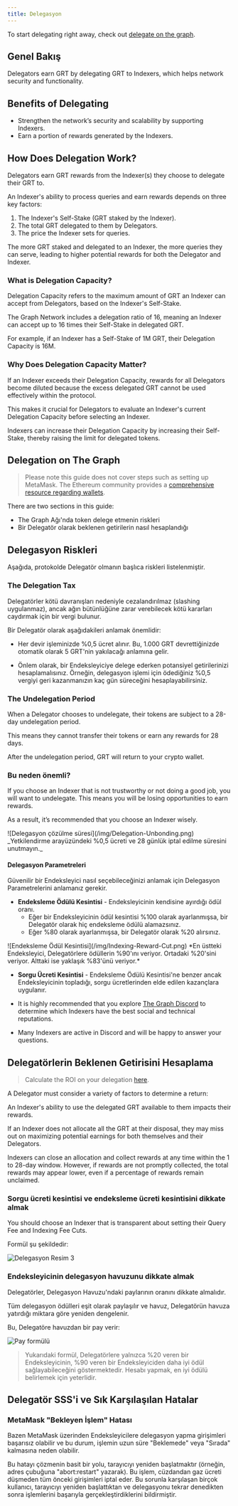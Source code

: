 ```yaml
---
title: Delegasyon
---
```


To start delegating right away, check out [delegate on the graph](https://thegraph.com/explorer/delegate?chain=arbitrum-one).

## Genel Bakış

Delegators earn GRT by delegating GRT to Indexers, which helps network security and functionality.

<VideoEmbed youtube="VACg8bitnVc" />

## Benefits of Delegating

- Strengthen the network’s security and scalability by supporting Indexers.
- Earn a portion of rewards generated by the Indexers.

## How Does Delegation Work?

Delegators earn GRT rewards from the Indexer(s) they choose to delegate their GRT to.

An Indexer's ability to process queries and earn rewards depends on three key factors:

1. The Indexer's Self-Stake (GRT staked by the Indexer).
2. The total GRT delegated to them by Delegators.
3. The price the Indexer sets for queries.

The more GRT staked and delegated to an Indexer, the more queries they can serve, leading to higher potential rewards for both the Delegator and Indexer.

### What is Delegation Capacity?

Delegation Capacity refers to the maximum amount of GRT an Indexer can accept from Delegators, based on the Indexer's Self-Stake.

The Graph Network includes a delegation ratio of 16, meaning an Indexer can accept up to 16 times their Self-Stake in delegated GRT.

For example, if an Indexer has a Self-Stake of 1M GRT, their Delegation Capacity is 16M.

### Why Does Delegation Capacity Matter?

If an Indexer exceeds their Delegation Capacity, rewards for all Delegators become diluted because the excess delegated GRT cannot be used effectively within the protocol.

This makes it crucial for Delegators to evaluate an Indexer's current Delegation Capacity before selecting an Indexer.

Indexers can increase their Delegation Capacity by increasing their Self-Stake, thereby raising the limit for delegated tokens.

## Delegation on The Graph

<VideoEmbed youtube="HVyIrMcNu7I" />

> Please note this guide does not cover steps such as setting up MetaMask. The Ethereum community provides a [comprehensive resource regarding wallets](https://ethereum.org/en/wallets/).

There are two sections in this guide:

- The Graph Ağı'nda token delege etmenin riskleri
- Bir Delegatör olarak beklenen getirilerin nasıl hesaplandığı

## Delegasyon Riskleri

Aşağıda, protokolde Delegatör olmanın başlıca riskleri listelenmiştir.

### The Delegation Tax

Delegatörler kötü davranışları nedeniyle cezalandırılmaz (slashing uygulanmaz), ancak ağın bütünlüğüne zarar verebilecek kötü kararları caydırmak için bir vergi bulunur.

Bir Delegatör olarak aşağıdakileri anlamak önemlidir:

- Her devir işleminizde %0,5 ücret alınır. Bu, 1.000 GRT devrettiğinizde otomatik olarak 5 GRT'nin yakılacağı anlamına gelir.

- Önlem olarak, bir Endeksleyiciye delege ederken potansiyel getirilerinizi hesaplamalısınız. Örneğin, delegasyon işlemi için ödediğiniz %0,5 vergiyi geri kazanmanızın kaç gün süreceğini hesaplayabilirsiniz.

### The Undelegation Period

When a Delegator chooses to undelegate, their tokens are subject to a 28-day undelegation period.

This means they cannot transfer their tokens or earn any rewards for 28 days.

After the undelegation period, GRT will return to your crypto wallet.

### Bu neden önemli?

If you choose an Indexer that is not trustworthy or not doing a good job, you will want to undelegate. This means you will be losing opportunities to earn rewards.

As a result, it’s recommended that you choose an Indexer wisely.

<div sx={{ mx: 'auto', maxWidth: '400px' }}> ![Delegasyon çözülme süresi](/img/Delegation-Unbonding.png) _Yetkilendirme arayüzündeki %0,5 ücreti ve 28 günlük iptal edilme süresini unutmayın._ </div>

#### Delegasyon Parametreleri

Güvenilir bir Endeksleyici nasıl seçebileceğinizi anlamak için Delegasyon Parametrelerini anlamanız gerekir.

- **Endeksleme Ödülü Kesintisi** - Endeksleyicinin kendisine ayırdığı ödül oranı.
  - Eğer bir Endeksleyicinin ödül kesintisi %100 olarak ayarlanmışsa, bir Delegatör olarak hiç endeksleme ödülü alamazsınız.
  - Eğer %80 olarak ayarlanmışsa, bir Delegatör olarak %20 alırsınız.

<div sx={{ mx: 'auto', maxWidth: '700px' }}> ![Endeksleme Ödül Kesintisi](/img/Indexing-Reward-Cut.png) *En üstteki Endeksleyici, Delegatörlere ödüllerin %90'ını veriyor. Ortadaki %20'sini veriyor. Alttaki ise yaklaşık %83'ünü veriyor.* </div>

- **Sorgu Ücreti Kesintisi** - Endeksleme Ödülü Kesintisi'ne benzer ancak Endeksleyicinin topladığı, sorgu ücretlerinden elde edilen kazançlara uygulanır.

- It is highly recommended that you explore [The Graph Discord](https://discord.gg/graphprotocol) to determine which Indexers have the best social and technical reputations.

- Many Indexers are active in Discord and will be happy to answer your questions.

## Delegatörlerin Beklenen Getirisini Hesaplama

> Calculate the ROI on your delegation [here](https://thegraph.com/explorer/delegate?chain=arbitrum-one).

A Delegator must consider a variety of factors to determine a return:

An Indexer's ability to use the delegated GRT available to them impacts their rewards.

If an Indexer does not allocate all the GRT at their disposal, they may miss out on maximizing potential earnings for both themselves and their Delegators.

Indexers can close an allocation and collect rewards at any time within the 1 to 28-day window. However, if rewards are not promptly collected, the total rewards may appear lower, even if a percentage of rewards remain unclaimed.

### Sorgu ücreti kesintisi ve endeksleme ücreti kesintisini dikkate almak

You should choose an Indexer that is transparent about setting their Query Fee and Indexing Fee Cuts.

Formül şu şekildedir:

![Delegasyon Resim 3](/img/Delegation-Reward-Formula.png)

### Endeksleyicinin delegasyon havuzunu dikkate almak

<VideoEmbed youtube="G0HyUZ0m_Q8" />

Delegatörler, Delegasyon Havuzu'ndaki paylarının oranını dikkate almalıdır.

Tüm delegasyon ödülleri eşit olarak paylaşılır ve havuz, Delegatörün havuza yatırdığı miktara göre yeniden dengelenir.

Bu, Delegatöre havuzdan bir pay verir:

![Pay formülü](/img/Share-Forumla.png)

> Yukarıdaki formül, Delegatörlere yalnızca %20 veren bir Endeksleyicinin, %90 veren bir Endeksleyiciden daha iyi ödül sağlayabileceğini göstermektedir. Hesabı yapmak, en iyi ödülü belirlemek için yeterlidir.

## Delegatör SSS'i ve Sık Karşılaşılan Hatalar

### MetaMask "Bekleyen İşlem" Hatası

Bazen MetaMask üzerinden Endeksleyicilere delegasyon yapma girişimleri başarısız olabilir ve bu durum, işlemin uzun süre "Beklemede" veya "Sırada" kalmasına neden olabilir.

Bu hatayı çözmenin basit bir yolu, tarayıcıyı yeniden başlatmaktır (örneğin, adres çubuğuna "abort:restart" yazarak). Bu işlem, cüzdandan gaz ücreti düşmeden tüm önceki girişimleri iptal eder. Bu sorunla karşılaşan birçok kullanıcı, tarayıcıyı yeniden başlattıktan ve delegasyonu tekrar denedikten sonra işlemlerini başarıyla gerçekleştirdiklerini bildirmiştir.
